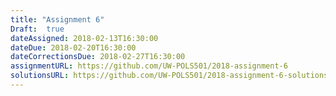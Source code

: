 ```yaml
---
title: "Assignment 6"
Draft:  true
dateAssigned: 2018-02-13T16:30:00
dateDue: 2018-02-20T16:30:00
dateCorrectionsDue: 2018-02-27T16:30:00
assignmentURL: https://github.com/UW-POLS501/2018-assignment-6
solutionsURL: https://github.com/UW-POLS501/2018-assignment-6-solutions
---
```

